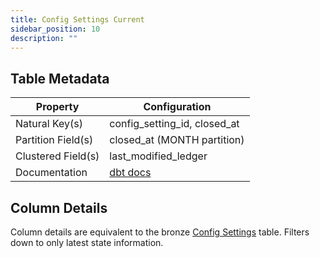 ```yaml
---
title: Config Settings Current
sidebar_position: 10
description: ""
---
```


<div className="scoped-data-dictionary-table">

## Table Metadata

| Property | Configuration |
| --- | --- |
| Natural Key(s) | config_setting_id, closed_at |
| Partition Field(s) | closed_at (MONTH partition) |
| Clustered Field(s) | last_modified_ledger |
| Documentation | [dbt docs](http://www.stellar-dbt-docs.com/#!/model/model.stellar_dbt_public.config_settings_current) |

## Column Details

Column details are equivalent to the bronze [Config Settings](../bronze/config-settings.mdx) table. Filters down to only latest state information.

</div>

